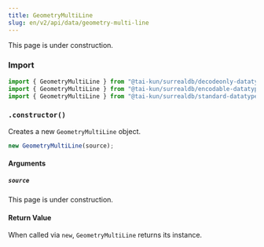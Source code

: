 ```yaml
---
title: GeometryMultiLine
slug: en/v2/api/data/geometry-multi-line
---
```



This page is under construction.

### Import

```ts
import { GeometryMultiLine } from "@tai-kun/surrealdb/decodeonly-datatypes";
import { GeometryMultiLine } from "@tai-kun/surrealdb/encodable-datatypes";
import { GeometryMultiLine } from "@tai-kun/surrealdb/standard-datatypes";
```

### `.constructor()`

Creates a new `GeometryMultiLine` object.

```ts
new GeometryMultiLine(source);
```

#### Arguments

##### `source`

This page is under construction.

#### Return Value

When called via `new`, `GeometryMultiLine` returns its instance.
